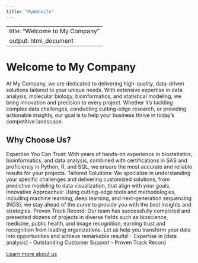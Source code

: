 ```yaml
---
title: "MyWebsite"
---
```


---
title: "Welcome to My Company"
output: html_document
---

# Welcome to My Company
At My Company, we are dedicated to delivering high-quality, data-driven solutions tailored to your unique needs. With extensive expertise in data analysis, molecular biology, bioinformatics, and statistical modeling, we bring innovation and precision to every project. Whether it's tackling complex data challenges, conducting cutting-edge research, or providing actionable insights, our goal is to help your business thrive in today’s competitive landscape.

## Why Choose Us?

Expertise You Can Trust: With years of hands-on experience in biostatistics, bioinformatics, and data analysis, combined with certifications in SAS and proficiency in Python, R, and SQL, we ensure the most accurate and reliable results for your projects.
Tailored Solutions: We specialize in understanding your specific challenges and delivering customized solutions, from predictive modeling to data visualization, that align with your goals.
Innovative Approaches: Using cutting-edge tools and methodologies, including machine learning, deep learning, and next-generation sequencing (NGS), we stay ahead of the curve to provide you with the best insights and strategies.
Proven Track Record: Our team has successfully completed and presented dozens of projects in diverse fields such as bioscience, medicine, public health, and image recognition, earning trust and recognition from leading organizations.
Let us help you transform your data into opportunities and achieve remarkable results!
- Expertise in [data analysis]
- Outstanding Customer Support
- Proven Track Record

[Learn more about us](about.html)




